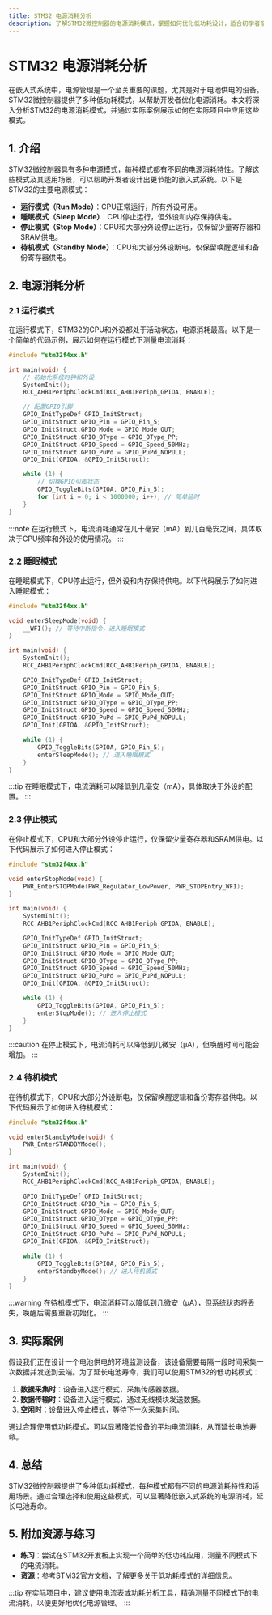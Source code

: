 ```yaml
---
title: STM32 电源消耗分析
description: 了解STM32微控制器的电源消耗模式，掌握如何优化低功耗设计，适合初学者学习。
---
```


# STM32 电源消耗分析

在嵌入式系统中，电源管理是一个至关重要的课题，尤其是对于电池供电的设备。STM32微控制器提供了多种低功耗模式，以帮助开发者优化电源消耗。本文将深入分析STM32的电源消耗模式，并通过实际案例展示如何在实际项目中应用这些模式。

## 1. 介绍

STM32微控制器具有多种电源模式，每种模式都有不同的电源消耗特性。了解这些模式及其适用场景，可以帮助开发者设计出更节能的嵌入式系统。以下是STM32的主要电源模式：

- **运行模式（Run Mode）**：CPU正常运行，所有外设可用。
- **睡眠模式（Sleep Mode）**：CPU停止运行，但外设和内存保持供电。
- **停止模式（Stop Mode）**：CPU和大部分外设停止运行，仅保留少量寄存器和SRAM供电。
- **待机模式（Standby Mode）**：CPU和大部分外设断电，仅保留唤醒逻辑和备份寄存器供电。

## 2. 电源消耗分析

### 2.1 运行模式

在运行模式下，STM32的CPU和外设都处于活动状态，电源消耗最高。以下是一个简单的代码示例，展示如何在运行模式下测量电流消耗：

```c
#include "stm32f4xx.h"

int main(void) {
    // 初始化系统时钟和外设
    SystemInit();
    RCC_AHB1PeriphClockCmd(RCC_AHB1Periph_GPIOA, ENABLE);

    // 配置GPIO引脚
    GPIO_InitTypeDef GPIO_InitStruct;
    GPIO_InitStruct.GPIO_Pin = GPIO_Pin_5;
    GPIO_InitStruct.GPIO_Mode = GPIO_Mode_OUT;
    GPIO_InitStruct.GPIO_OType = GPIO_OType_PP;
    GPIO_InitStruct.GPIO_Speed = GPIO_Speed_50MHz;
    GPIO_InitStruct.GPIO_PuPd = GPIO_PuPd_NOPULL;
    GPIO_Init(GPIOA, &GPIO_InitStruct);

    while (1) {
        // 切换GPIO引脚状态
        GPIO_ToggleBits(GPIOA, GPIO_Pin_5);
        for (int i = 0; i < 1000000; i++); // 简单延时
    }
}
```

:::note
在运行模式下，电流消耗通常在几十毫安（mA）到几百毫安之间，具体取决于CPU频率和外设的使用情况。
:::

### 2.2 睡眠模式

在睡眠模式下，CPU停止运行，但外设和内存保持供电。以下代码展示了如何进入睡眠模式：

```c
#include "stm32f4xx.h"

void enterSleepMode(void) {
    __WFI(); // 等待中断指令，进入睡眠模式
}

int main(void) {
    SystemInit();
    RCC_AHB1PeriphClockCmd(RCC_AHB1Periph_GPIOA, ENABLE);

    GPIO_InitTypeDef GPIO_InitStruct;
    GPIO_InitStruct.GPIO_Pin = GPIO_Pin_5;
    GPIO_InitStruct.GPIO_Mode = GPIO_Mode_OUT;
    GPIO_InitStruct.GPIO_OType = GPIO_OType_PP;
    GPIO_InitStruct.GPIO_Speed = GPIO_Speed_50MHz;
    GPIO_InitStruct.GPIO_PuPd = GPIO_PuPd_NOPULL;
    GPIO_Init(GPIOA, &GPIO_InitStruct);

    while (1) {
        GPIO_ToggleBits(GPIOA, GPIO_Pin_5);
        enterSleepMode(); // 进入睡眠模式
    }
}
```

:::tip
在睡眠模式下，电流消耗可以降低到几毫安（mA），具体取决于外设的配置。
:::

### 2.3 停止模式

在停止模式下，CPU和大部分外设停止运行，仅保留少量寄存器和SRAM供电。以下代码展示了如何进入停止模式：

```c
#include "stm32f4xx.h"

void enterStopMode(void) {
    PWR_EnterSTOPMode(PWR_Regulator_LowPower, PWR_STOPEntry_WFI);
}

int main(void) {
    SystemInit();
    RCC_AHB1PeriphClockCmd(RCC_AHB1Periph_GPIOA, ENABLE);

    GPIO_InitTypeDef GPIO_InitStruct;
    GPIO_InitStruct.GPIO_Pin = GPIO_Pin_5;
    GPIO_InitStruct.GPIO_Mode = GPIO_Mode_OUT;
    GPIO_InitStruct.GPIO_OType = GPIO_OType_PP;
    GPIO_InitStruct.GPIO_Speed = GPIO_Speed_50MHz;
    GPIO_InitStruct.GPIO_PuPd = GPIO_PuPd_NOPULL;
    GPIO_Init(GPIOA, &GPIO_InitStruct);

    while (1) {
        GPIO_ToggleBits(GPIOA, GPIO_Pin_5);
        enterStopMode(); // 进入停止模式
    }
}
```

:::caution
在停止模式下，电流消耗可以降低到几微安（µA），但唤醒时间可能会增加。
:::

### 2.4 待机模式

在待机模式下，CPU和大部分外设断电，仅保留唤醒逻辑和备份寄存器供电。以下代码展示了如何进入待机模式：

```c
#include "stm32f4xx.h"

void enterStandbyMode(void) {
    PWR_EnterSTANDBYMode();
}

int main(void) {
    SystemInit();
    RCC_AHB1PeriphClockCmd(RCC_AHB1Periph_GPIOA, ENABLE);

    GPIO_InitTypeDef GPIO_InitStruct;
    GPIO_InitStruct.GPIO_Pin = GPIO_Pin_5;
    GPIO_InitStruct.GPIO_Mode = GPIO_Mode_OUT;
    GPIO_InitStruct.GPIO_OType = GPIO_OType_PP;
    GPIO_InitStruct.GPIO_Speed = GPIO_Speed_50MHz;
    GPIO_InitStruct.GPIO_PuPd = GPIO_PuPd_NOPULL;
    GPIO_Init(GPIOA, &GPIO_InitStruct);

    while (1) {
        GPIO_ToggleBits(GPIOA, GPIO_Pin_5);
        enterStandbyMode(); // 进入待机模式
    }
}
```

:::warning
在待机模式下，电流消耗可以降低到几微安（µA），但系统状态将丢失，唤醒后需要重新初始化。
:::

## 3. 实际案例

假设我们正在设计一个电池供电的环境监测设备，该设备需要每隔一段时间采集一次数据并发送到云端。为了延长电池寿命，我们可以使用STM32的低功耗模式：

1. **数据采集时**：设备进入运行模式，采集传感器数据。
2. **数据传输时**：设备进入运行模式，通过无线模块发送数据。
3. **空闲时**：设备进入停止模式，等待下一次采集时间。

通过合理使用低功耗模式，可以显著降低设备的平均电流消耗，从而延长电池寿命。

## 4. 总结

STM32微控制器提供了多种低功耗模式，每种模式都有不同的电源消耗特性和适用场景。通过合理选择和使用这些模式，可以显著降低嵌入式系统的电源消耗，延长电池寿命。

## 5. 附加资源与练习

- **练习**：尝试在STM32开发板上实现一个简单的低功耗应用，测量不同模式下的电流消耗。
- **资源**：参考STM32官方文档，了解更多关于低功耗模式的详细信息。

:::tip
在实际项目中，建议使用电流表或功耗分析工具，精确测量不同模式下的电流消耗，以便更好地优化电源管理。
:::